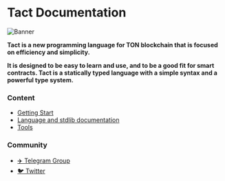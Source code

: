 # Tact Documentation

![Banner](public/banner.jpeg)

**Tact is a new programming language for TON blockchain that is focused on efficiency and simplicity.**

**It is designed to be easy to learn and use, and to be a good fit for smart contracts. Tact is a statically typed language with a simple syntax and a powerful type system.**

### Content

- [Getting Start](/start)
- [Language and stdlib documentation](/language/guides/types)
- [Tools](/tools/typescript)

### Community

- [✈️ Telegram Group](https://t.me/tactlang)
- [🐦 Twitter](https://twitter.com/tact_language)
